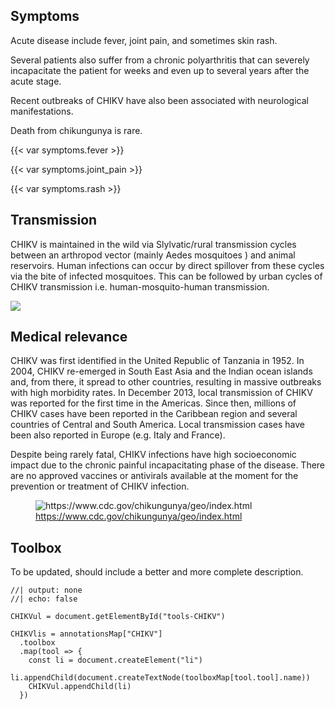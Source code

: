 ::: {.panel-tabset}

## Symptoms

::: {.grid}

::: {.g-col-8}
Acute disease include fever, joint pain, and sometimes skin rash. 

Several patients also suffer from a chronic polyarthritis that can severely incapacitate the patient for weeks and even up to several years after the acute stage. 

Recent outbreaks of CHIKV have also been associated with neurological manifestations.

Death from chikungunya is rare.
:::

::: {.g-col-4}
{{< var symptoms.fever >}}

{{< var symptoms.joint_pain >}}

{{< var symptoms.rash >}}
:::

:::

## Transmission

::: {.grid}

::: {.g-col-6}
CHIKV is maintained in the wild via Slylvatic/rural transmission cycles between an arthropod vector (mainly Aedes mosquitoes ) and animal reservoirs. Human infections can occur by direct spillover from these cycles via the bite of infected mosquitoes. This can be followed by urban cycles of CHIKV transmission i.e. human-mosquito-human transmission.
:::

::: {.g-col-6}
![](CHIKV-transmission.png)
:::

:::

## Medical relevance

::: {.grid}

::: {.g-col-6}
CHIKV was first identified in the United Republic of Tanzania in 1952. In 2004, CHIKV re-emerged in South East Asia and the Indian ocean islands and, from there, it spread to other countries, resulting in massive outbreaks with high morbidity rates. In December 2013, local transmission of CHIKV was reported for the first time in the Americas. Since then, millions of CHIKV cases have been reported in the Caribbean region and several countries of Central and South America. Local transmission cases have been also reported in Europe (e.g. Italy and France).

Despite being rarely fatal, CHIKV infections have high socioeconomic impact due to the chronic painful incapacitating phase of the disease.
There are no approved vaccines or antivirals available at the moment for the prevention or treatment of CHIKV infection.
:::

::: {.g-col-6}
![<https://www.cdc.gov/chikungunya/geo/index.html>](CHIKV-map.png)
:::

:::

## Toolbox

::: {.callout-note}
To be updated, should include a better and more complete description.
:::

<ul id="tools-CHIKV">
</ul>

```ojs
//| output: none
//| echo: false

CHIKVul = document.getElementById("tools-CHIKV")

CHIKVlis = annotationsMap["CHIKV"]
  .toolbox
  .map(tool => {
    const li = document.createElement("li")
    li.appendChild(document.createTextNode(toolboxMap[tool.tool].name))
    CHIKVul.appendChild(li)
  })

```

:::

